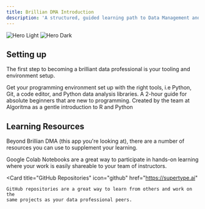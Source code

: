 ```yaml
---
title: Brillian DMA Introduction
description: 'A structured, guided learning path to Data Management and Analytics'
---
```


<img
  className="block dark:hidden"
  src="/images/hero-light.svg"
  alt="Hero Light"
/>
<img
  className="hidden dark:block"
  src="/images/hero-dark.svg"
  alt="Hero Dark"
/>

## Setting up

The first step to becoming a brilliant data professional is your tooling and environment setup.

<CardGroup cols={2}>
  <Card
    title="Programming Environment"
    icon="code"
    href="/quickstart"
  >
    Get your programming environment set up with the right tools, i.e 
    Python, Git, a code editor, and Python data analysis libraries.
  </Card>
    <Card
    title="R and Python Programming Starter"
    icon="book"
    href="https://github.com/teamalgoritma/starter-kit/"
  >
    A 2-hour guide for absolute beginners that are new to programming. Created 
    by the team at Algoritma as a gentle introduction to R and Python
  </Card>
</CardGroup>

## Learning Resources

Beyond Brillian DMA (this app you're looking at), there are a number of resources you can use to supplement your learning.

<CardGroup cols={2}>
  <Card
    title="Colab Notebooks"
    icon="book"
    href="https://supertype.ai"
  >
    Google Colab Notebooks are a great way to participate in hands-on learning
    where your work is easily shareable to your team of instructors.
  </Card>

  <Card
    title="GitHub Repositories"
    icon="github"
    href="https://supertype.ai"
  >
    GitHub repositories are a great way to learn from others and work on the 
    same projects as your data professional peers.
  </Card>

</CardGroup>
